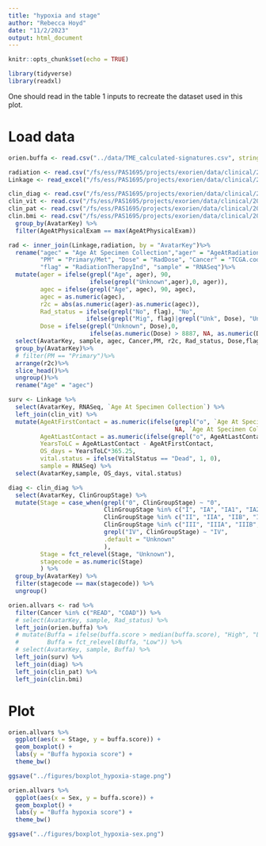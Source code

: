 ```yaml
---
title: "hypoxia and stage"
author: "Rebecca Hoyd"
date: "11/2/2023"
output: html_document
---
```


```r
knitr::opts_chunk$set(echo = TRUE)

library(tidyverse)
library(readxl)
```

One should read in the table 1 inputs to recreate the dataset used in this plot. 

# Load data

```r
orien.buffa <- read.csv("../data/TME_calculated-signatures.csv", stringsAsFactors = F)

radiation <- read.csv("/fs/ess/PAS1695/projects/exorien/data/clinical/20PRJ060OSU_20210712_Radiation_V4.csv", stringsAsFactors = F)
Linkage <- read_excel("/fs/ess/PAS1695/projects/exorien/data/clinical/20PRJ060OSU_20210707_ClinicalMolLinkage_V4_as-in-drake.xlsx") %>% rename("AvatarKey" = "ORIENAvatarKey")

clin_diag <- read.csv("/fs/ess/PAS1695/projects/exorien/data/clinical/20PRJ060OSU_20210712_Diagnosis_V4.csv")
clin_vit <- read.csv("/fs/ess/PAS1695/projects/exorien/data/clinical/20PRJ060OSU_20210712_VitalStatus_V4.csv")
clin_pat <- read.csv("/fs/ess/PAS1695/projects/exorien/data/clinical/20PRJ060OSU_20210712_PatientMaster_V4.csv")
clin.bmi <- read.csv("/fs/ess/PAS1695/projects/exorien/data/clinical/20PRJ060OSU_20210712_PhysicalAssessment_V4.csv") %>%
  group_by(AvatarKey) %>%
  filter(AgeAtPhysicalExam == max(AgeAtPhysicalExam))
```

```r
rad <- inner_join(Linkage,radiation, by = "AvatarKey")%>%
  rename("agec" = "Age At Specimen Collection","ager" = "AgeAtRadiationStart",
         "PM" = "Primary/Met", "Dose" = "RadDose", "Cancer" = "TCGA.code",
         "flag" = "RadiationTherapyInd", "sample" = "RNASeq")%>%
  mutate(ager = ifelse(grepl("Age", ager), 90, 
                       ifelse(grepl("Unknown",ager),0, ager)),
         agec = ifelse(grepl("Age", agec), 90, agec),
         agec = as.numeric(agec),
         r2c = abs(as.numeric(ager)-as.numeric(agec)),
         Rad_status = ifelse(grepl("No", flag), "No",
                      ifelse(grepl("Mig", flag)|grepl("Unk", Dose), "Unknown", "Yes")),
         Dose = ifelse(grepl("Unknown", Dose),0,
                       ifelse(as.numeric(Dose) > 8887, NA, as.numeric(Dose))))%>%
  select(AvatarKey, sample, agec, Cancer,PM, r2c, Rad_status, Dose,flag)%>%
  group_by(AvatarKey)%>%
  # filter(PM == "Primary")%>%
  arrange(r2c)%>%
  slice_head()%>%
  ungroup()%>%
  rename("Age" = "agec")

surv <- Linkage %>%
  select(AvatarKey, RNASeq, `Age At Specimen Collection`) %>%
  left_join(clin_vit) %>%
  mutate(AgeAtFirstContact = as.numeric(ifelse(grepl("o", `Age At Specimen Collection`),
                                               NA, `Age At Specimen Collection`)),
         AgeAtLastContact = as.numeric(ifelse(grepl("o", AgeAtLastContact), NA, AgeAtLastContact)),
         YearsToLC = AgeAtLastContact - AgeAtFirstContact,
         OS_days = YearsToLC*365.25,
         vital.status = ifelse(VitalStatus == "Dead", 1, 0),
         sample = RNASeq) %>%
  select(AvatarKey,sample, OS_days, vital.status)

diag <- clin_diag %>%
  select(AvatarKey, ClinGroupStage) %>%
  mutate(Stage = case_when(grepl("0", ClinGroupStage) ~ "0",
                           ClinGroupStage %in% c("I", "IA", "IA1", "IA2", "IA3", "IB", "IB1") ~ "I",
                           ClinGroupStage %in% c("II", "IIA", "IIB", "IIC") ~ "II",
                           ClinGroupStage %in% c("III", "IIIA", "IIIB", "IIIC") ~ "III",
                           grepl("IV", ClinGroupStage) ~ "IV",
                           .default = "Unknown"
                           ),
         Stage = fct_relevel(Stage, "Unknown"),
         stagecode = as.numeric(Stage)
         ) %>%
  group_by(AvatarKey) %>%
  filter(stagecode == max(stagecode)) %>%
  ungroup()

orien.allvars <- rad %>%
  filter(Cancer %in% c("READ", "COAD")) %>%
  # select(AvatarKey, sample, Rad_status) %>%
  left_join(orien.buffa) %>%
  # mutate(Buffa = ifelse(buffa.score > median(buffa.score), "High", "Low"),
  #        Buffa = fct_relevel(Buffa, "Low")) %>%
  # select(AvatarKey, sample, Buffa) %>%
  left_join(surv) %>%
  left_join(diag) %>%
  left_join(clin_pat) %>%
  left_join(clin.bmi)
```

# Plot

```r
orien.allvars %>%
  ggplot(aes(x = Stage, y = buffa.score)) +
  geom_boxplot() +
  labs(y = "Buffa hypoxia score") +
  theme_bw()

ggsave("../figures/boxplot_hypoxia-stage.png")
```

```r
orien.allvars %>%
  ggplot(aes(x = Sex, y = buffa.score)) +
  geom_boxplot() +
  labs(y = "Buffa hypoxia score") +
  theme_bw()

ggsave("../figures/boxplot_hypoxia-sex.png")
```